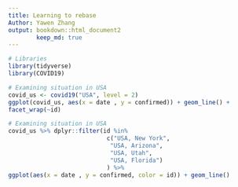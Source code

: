 ```yaml
---
title: Learning to rebase
Author: Yawen Zhang
output: bookdown::html_document2
        keep_md: true
---
```


```r
# Libraries
library(tidyverse) 
library(COVID19)
```

```r
# Examining situation in USA
covid_us <- covid19("USA", level = 2)
ggplot(covid_us, aes(x = date , y = confirmed)) + geom_line() +
facet_wrap(~id)
```

```r
# Examining situation in USA
covid_us %>% dplyr::filter(id %in%
                            c("USA, New York",
                             "USA, Arizona",
                             "USA, Utah",
                             "USA, Florida")
                            ) %>%
ggplot(aes(x = date , y = confirmed, color = id)) + geom_line()
```













